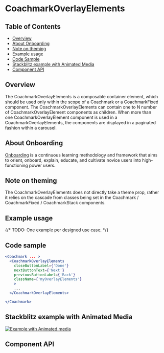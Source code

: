 
# CoachmarkOverlayElements

## Table of Contents

- [Overview](#overview)
- [About Onboarding](#about-onboarding)
- [Note on theming](#note-on-theming)
- [Example usage](#example-usage)
- [Code Sample](#code-sample)
- [Stackblitz example with Animated Media](#stackblitz-example-with-animated-media)
- [Component API](#component-api)

## Overview

The CoachmarkOverlayElements is a composable container element, which should be
used only within the scope of a Coachmark or a CoachmarkFixed component. The
CoachmarkOverlayElements can contain one to N number of CoachmarkOverlayElement
components as children. When more than one CoachmarkOverlayElement component is
used in a CoachmarkOverlayElements, the components are displayed in a paginated
fashion within a carousel.

## About Onboarding

[Onboarding](https://pages.github.ibm.com/security/security-design/department/end-to-end-experiences/onboarding/overview/)
is a continuous learning methodology and framework that aims to orient, onboard,
explain, educate, and cultivate novice users into high-functioning power users.

## Note on theming

The CoachmarkOverlayElements does not directly take a theme prop, rather it
relies on the cascade from classes being set in the Coachmark / CoachmarkFixed /
CoachmarkStack components.

## Example usage

{/* TODO: One example per designed use case. */}

<Canvas className="coachmarkExample" withSource="none">
  <div className="CoachmarkBaseExampleUsage">
    <Story of={CoachmarkOverlayElementsStories.coachmarkOverlayElements} />
  </div>
</Canvas>

## Code sample

```jsx
<Coachmark ... >
  <CoachmarkOverlayElements
    closeButtonLabel={'Done'}
    nextButtonText={'Next'}
    previousButtonLabel={'Back'}
    className={'myOverlayElements'}
    >
    ...
  </CoachmarkOverlayElements>

</Coachmark>

```

## Stackblitz example with Animated Media
[![Example with Animated media](https://developer.stackblitz.com/img/open_in_stackblitz.svg)](https://stackblitz.com/github/carbon-design-system/ibm-products/tree/main/examples/carbon-for-ibm-products/CoachmarkWithAnimatedMedia)


## Component API

<Controls />
